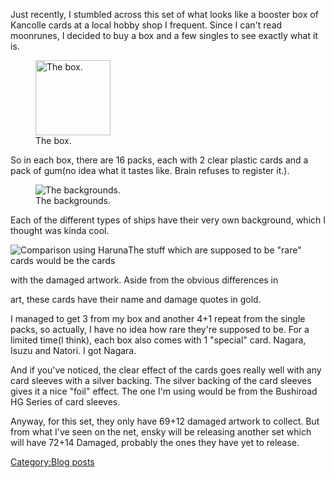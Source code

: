 Just recently, I stumbled across this set of what looks like a booster box of Kancolle cards at a local hobby shop I frequent. Since I can't read moonrunes, I decided to buy a box and a few singles to see exactly what it is.

[[File:2013-12-15_21.30.58.jpg|thumb|left|120px|The box.]]

So in each box, there are 16 packs, each with 2 clear plastic cards and a pack of gum(no idea what it tastes like. Brain refuses to register it.).






[[File:Classes_of_ships.jpg|thumb|The backgrounds.]]

Each of the different types of ships have their very own background, which I thought was kinda cool.




[[File:2013-12-16_21.00.37.jpg|thumb|Comparison using Haruna]]The stuff which are supposed to be "rare" cards would be the cards


with the damaged artwork. Aside from the obvious differences in 

art, these cards have their name and damage quotes in gold.

I managed to get 3 from my box and another 4+1 repeat from the single packs, so actually, I have no idea how rare they're supposed to be.
For a limited time(I think), each box also comes with 1 "special" card. Nagara, Isuzu and Natori. I got Nagara.




And if you've noticed, the clear effect of the cards goes really well with any card sleeves with a silver backing. The silver backing of the card sleeves gives it a nice "foil" effect. The one I'm using would be from the Bushiroad HG Series of card sleeves.




Anyway, for this set, they only have 69+12 damaged artwork to collect. But from what I've seen on the net, ensky will be releasing another set which will have 72+14 Damaged, probably the ones they have yet to release.
[[Category:Blog posts]]